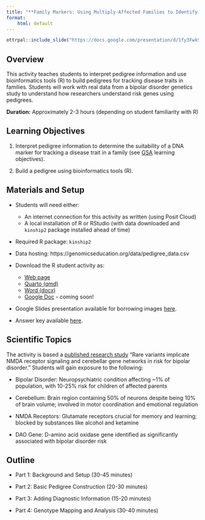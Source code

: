 ```yaml
---
title: "**Family Markers: Using Multiply-Affected Families to Identify Risk Genes**"
format:
    html: default
---
```


```r
ottrpal::include_slide("https://docs.google.com/presentation/d/1fy3FwkSLETnRUdf8huddq2n4qcb6eOyzwVg05dbudII/edit?slide=id.g35ad481b335_0_0#slide=id.g35ad481b335_0_0")
```

## Overview

This activity teaches students to interpret pedigree information and use bioinformatics tools (R) to build pedigrees for tracking disease traits in families. Students will work with real data from a bipolar disorder genetics study to understand how researchers understand risk genes using pedigrees.

**Duration:** Approximately 2-3 hours (depending on student familiarity with R)

## Learning Objectives

1.  Interpret pedigree information to determine the suitability of a DNA marker for tracking a disease trait in a family (see [GSA](https://genetics-gsa.org/education/genetics-learning-framework/) learning objectives).

2.  Build a pedigree using bioinformatics tools (R).

## Materials and Setup

-   Students will need either:

    -   An internet connection for this activity as written (using Posit Cloud)
    -   A local installation of R or RStudio (with data downloaded and `kinship2` package installed ahead of time)

-   Required R package: `kinship2`

-   Data hosting: https://genomicseducation.org/data/pedigree_data.csv

-   Download the R student activity as:

    -   [Web page](https://genomicseducation.org/module/family_markers_student_guide.html)
    -   [Quarto (qmd)](https://github.com/fhdsl/GEMs/blob/main/module/family_markers_student_guide.qmd)
    -   [Word (docx)](https://github.com/fhdsl/GEMs/raw/main/docs/docx/module/family_markers_student_guide.docx)
    -   [Google Doc]() - coming soon!

-   Google Slides presentation available for borrowing images [here](https://docs.google.com/presentation/d/1fy3FwkSLETnRUdf8huddq2n4qcb6eOyzwVg05dbudII/edit?usp=sharing).

-   Answer key available [here]().

## Scientific Topics

The activity is based a [published research study](https://www.nature.com/articles/s41380-022-01609-4) "Rare variants implicate NMDA receptor signaling and cerebellar gene networks in risk for bipolar disorder." Students will gain exposure to the following:

-   Bipolar Disorder: Neuropsychiatric condition affecting \~1% of population, with 10-25% risk for children of affected parents

-   Cerebellum: Brain region containing 50% of neurons despite being 10% of brain volume; involved in motor coordination and emotional regulation

-   NMDA Receptors: Glutamate receptors crucial for memory and learning; blocked by substances like alcohol and ketamine

-   DAO Gene: D-amino acid oxidase gene identified as significantly associated with bipolar disorder risk

## Outline

-   Part 1: Background and Setup (30-45 minutes)

-   Part 2: Basic Pedigree Construction (20-30 minutes)

-   Part 3: Adding Diagnostic Information (15-20 minutes)

-   Part 4: Genotype Mapping and Analysis (30-40 minutes)









